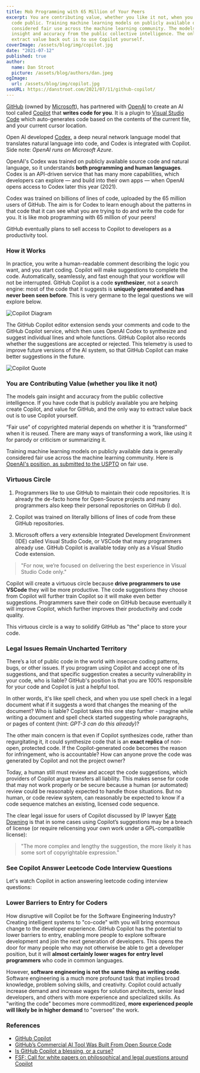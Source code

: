 ```yaml
---
title: Mob Programming with 65 Million of Your Peers
excerpt: You are contributing value, whether you like it not, when you make your
  code public. Training machine learning models on publicly available data is
  considered fair use across the machine learning community. The models gain
  insight and accuracy from the public collective intelligence. The only way to
  extract value back out is to use Copilot yourself.
coverImage: /assets/blog/img/copilot.jpg
date: "2021-07-12"
published: true
author:
  name: Dan Stroot
  picture: /assets/blog/authors/dan.jpeg
ogImage:
  url: /assets/blog/img/copilot.jpg
seoURL: https://danstroot.com/2021/07/11/github-copilot/
---
```


[GitHub](https://github.com/) (owned by [Microsoft](https://www.microsoft.com/en-us/)), has partnered with [OpenAI](https://openai.com/) to create an AI tool called [Copilot](https://copilot.github.com/) that **writes code for you**. It is a plugin to [Visual Studio Code](https://code.visualstudio.com/) which auto-generates code based on the contents of the current file, and your current cursor location.

Open AI developed [Codex](https://arxiv.org/abs/2107.03374), a deep neural network language model that translates natural language into code, and Codex is integrated with Copilot. Side note: _OpenAI runs on Microsoft Azure_.

OpenAI's Codex was trained on publicly available source code and natural language, so it understands **both programming and human languages**. Codex is an API-driven service that has many more capabilities, which developers can explore — and build into their own apps — when OpenAI opens access to Codex later this year (2021).

Codex was trained on billions of lines of code, uploaded by the 65 million users of GitHub. The aim is for Codex to learn enough about the patterns in that code that it can see what you are trying to do and write the code for you. It is like mob programming with 65 million of your peers!

GitHub eventually plans to sell access to Copilot to developers as a productivity tool.

### How it Works

In practice, you write a human-readable comment describing the logic you want, and you start coding. Copilot will make suggestions to complete the code. Automatically, seamlessly, and fast enough that your workflow will not be interrupted. GitHub Copilot is a code **synthesizer**, not a search engine: most of the code that it suggests is **uniquely generated and has never been seen before**. This is very germane to the legal questions we will explore below.

![Copilot Diagram](/assets/blog/img/copilot3.jpg)

The GitHub Copilot editor extension sends your comments and code to the GitHub Copilot service, which then uses OpenAI Codex to synthesize and suggest individual lines and whole functions. GitHub Copilot also records whether the suggestions are accepted or rejected. This telemetry is used to improve future versions of the AI system, so that GitHub Copilot can make better suggestions in the future.

![Copilot Quote](/assets/blog/img/copilot2.jpg)

### You are Contributing Value (whether you like it not)

The models gain insight and accuracy from the public collective intelligence. If you have code that is publicly available you are helping create Copilot, and value for GitHub, and the only way to extract value back out is to use Copilot yourself.

“Fair use” of copyrighted material depends on whether it is “transformed” when it is reused. There are many ways of transforming a work, like using it for parody or criticism or summarizing it.

Training machine learning models on publicly available data is generally considered fair use across the machine learning community. Here is [OpenAI's position, as submitted to the USPTO](https://www.uspto.gov/sites/default/files/documents/OpenAI_RFC-84-FR-58141.pdf) on fair use.

### Virtuous Circle

1. Programmers like to use GitHub to maintain their code repositories. It is already the de-facto home for Open-Source projects and many programmers also keep their personal repositories on GitHub (I do).

2. Copilot was trained on literally billions of lines of code from these GitHub repositories.

3. Microsoft offers a very extensible Integrated Development Environment (IDE) called Visual Studio Code, or VSCode that many programmers already use. GitHub Copilot is available today only as a Visual Studio Code extension.

> "For now, we’re focused on delivering the best experience in Visual Studio Code only."

Copilot will create a virtuous circle because **drive programmers to use VSCode** they will be more productive. The code suggestions they choose from Copilot will further train Copilot so it will make even better suggestions. Programmers save their code on GitHub because eventually it will improve Copilot, which further improves their productivity and code quality.

This virtuous circle is a way to solidify GitHub as "the" place to store your code.

### Legal Issues Remain Uncharted Territory

There’s a lot of public code in the world with insecure coding patterns, bugs, or other issues. If you program using Copilot and accept one of its suggestions, and that specific suggestion creates a security vulnerability in your code, who is liable? GitHub's position is that you are 100% responsible for your code and Copilot is just a helpful tool.

In other words, it's like spell check, and when you use spell check in a legal document what if it suggests a word that changes the meaning of the document? Who is liable? Copilot takes this one step further - imagine while writing a document and spell check started suggesting whole paragraphs, or pages of content (hint: _GPT-3 can do this already_)?

The other main concern is that even if Copilot synthesizes code, rather than regurgitating it, it could synthesize code that is an **exact replica** of non-open, protected code. If the Copilot-generated code becomes the reason for infringement, who is accountable? How can anyone prove the code was generated by Copilot and not the project owner?

Today, a human still must review and accept the code suggestions, which providers of Copilot argue transfers all liability. This makes sense for code that may not work properly or be secure because a human (or automated) review could be reasonably expected to handle those situations. But no human, or code review system, can reasonably be expected to know if a code sequence matches an existing, licensed code sequence.

The clear legal issue for users of Copilot discussed by IP lawyer [Kate Downing](https://fossa.com/blog/analyzing-legal-implications-github-copilot/) is that in some cases using Copilot’s suggestions may be a breach of license (or require relicensing your own work under a GPL-compatible license):

> "The more complex and lengthy the suggestion, the more likely it has some sort of copyrightable expression."

### See Copilot Answer Leetcode Code Interview Questions

Let's watch Copilot in action answering leetcode coding interview questions:

<YouTube link="https://youtu.be/FHwnrYm0mNc" />

### Lower Barriers to Entry for Coders

How disruptive will Copilot be for the Software Engineering Industry? Creating intelligent systems to "co-code" with you will bring enormous change to the developer experience. GitHub Copilot has the potential to lower barriers to entry, enabling more people to explore software development and join the next generation of developers. This opens the door for many people who may not otherwise be able to get a developer position, but it will **almost certainly lower wages for entry level programmers** who code in common languages.

However, **software engineering is not the same thing as writing code**. Software engineering is a much more profound task that implies broad knowledge, problem solving skills, and creativity. Copilot could actually increase demand and increase wages for solution architects, senior lead developers, and others with more experience and specialized skills. As "writing the code" becomes more commoditized, **more experienced people will likely be in higher demand** to "oversee" the work.

### References

- [GitHub Copilot](https://copilot.github.com/)
- [GitHub’s Commercial AI Tool Was Built From Open Source Code](https://www.wired.com/story/github-commercial-ai-tool-built-open-source-code/)
- [Is GitHub Copilot a blessing, or a curse?](https://www.fast.ai/2021/07/19/copilot/)
- [FSF: Call for white papers on philosophical and legal questions around Copilot](https://www.fsf.org/blogs/licensing/fsf-funded-call-for-white-papers-on-philosophical-and-legal-questions-around-copilot)
